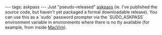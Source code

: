 ---
tags: askpass
---
Just "pseudo-released" [[askpass]] (ie. I've published the source code, but haven't yet packaged a formal downloadable release). You can use this as a `sudo` password prompter via the `SUDO_ASKPASS` environment variable in environments where there is no tty available (for example, from inside [[MacVim]]).
